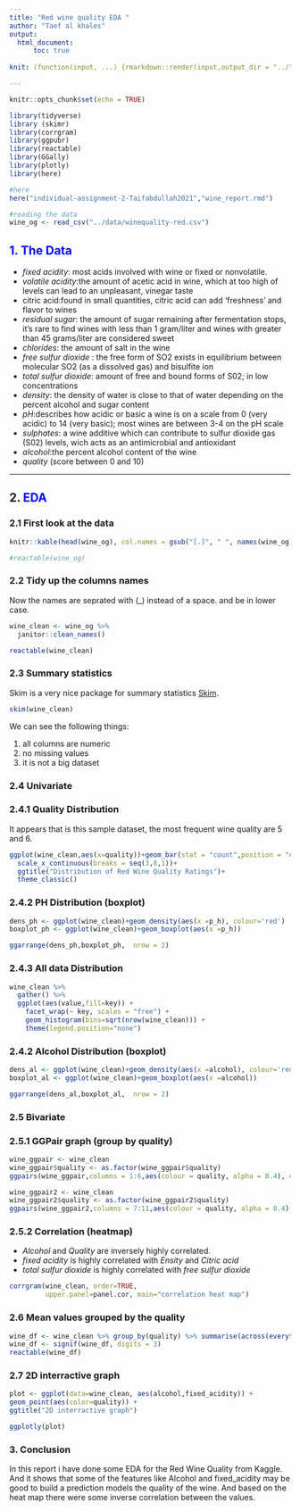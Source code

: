 ```yaml
---
title: "Red wine quality EDA "
author: "Taef al khales"
output: 
  html_document:
      toc: true
      
knit: (function(input, ...) {rmarkdown::render(input,output_dir = "../")})

---
```


```r
knitr::opts_chunk$set(echo = TRUE)

library(tidyverse)
library (skimr)
library(corrgram)
library(ggpubr)
library(reactable)
library(GGally)
library(plotly)
library(here)

#here 
here("individual-assignment-2-Taifabdullah2021","wine_report.rmd")

#reading the data
wine_og <- read_csv("../data/winequality-red.csv")

```


##  <span style="color:blue">1. The Data</span>

- *fixed acidity*: most acids involved with wine or fixed or nonvolatile.
- *volatile acidity*:the amount of acetic acid in wine, which at too high of levels can lead to an unpleasant, vinegar taste
- citric acid:found in small quantities, citric acid can add ‘freshness’ and flavor to wines
- *residual sugar*:  the amount of sugar remaining after fermentation stops, it’s rare to find wines with less than 1 gram/liter and wines with greater than 45 grams/liter are considered sweet
- *chlorides*: the amount of salt in the wine
- *free sulfur dioxide* : the free form of SO2 exists in equilibrium between molecular SO2 (as a dissolved gas) and bisulfite ion
- *total sulfur dioxide*: amount of free and bound forms of S02; in low concentrations
- *density*: the density of water is close to that of water depending on the percent alcohol and sugar content
- *pH*:describes how acidic or basic a wine is on a scale from 0 (very acidic) to 14 (very basic); most wines are between 3-4 on the pH scale
- *sulphates*: a wine additive which can contribute to sulfur dioxide gas (S02) levels, wich acts as an antimicrobial and antioxidant
- *alcohol*:the percent alcohol content of the wine
- *quality* (score between 0 and 10)


----------------------------------------------------


## 2. <span style="color:blue">EDA</span>

### 2.1 First look at the data 

```r
knitr::kable(head(wine_og), col.names = gsub("[.]", " ", names(wine_og)))

#reactable(wine_og)
```

### 2.2 Tidy up the columns names 

Now the names are seprated with (_) instead of a space. and  be in lower case.

```r
wine_clean <- wine_og %>%
  janitor::clean_names()

reactable(wine_clean)
```

### 2.3 Summary statistics 

Skim is a very nice package for summary statistics [Skim](https://docs.ropensci.org/skimr/reference/skim.html).

```r
skim(wine_clean)
```

We can see the following things:

1. all columns are numeric 
2. no missing values
3. it is not a big dataset



### 2.4 Univariate

### 2.4.1 Quality Distribution

It appears that is this sample dataset, the most frequent wine quality are 5 and 6. 

```r
ggplot(wine_clean,aes(x=quality))+geom_bar(stat = "count",position = "dodge", fill = "Red")+
  scale_x_continuous(breaks = seq(3,8,1))+
  ggtitle("Distribution of Red Wine Quality Ratings")+
  theme_classic()
```


### 2.4.2 PH Distribution (boxplot)

```r
dens_ph <- ggplot(wine_clean)+geom_density(aes(x =p_h), colour='red')
boxplot_ph <- ggplot(wine_clean)+geom_boxplot(aes(x =p_h))

ggarrange(dens_ph,boxplot_ph,  nrow = 2)

```



### 2.4.3 All data Distribution
```r
wine_clean %>%
  gather() %>% 
  ggplot(aes(value,fill=key)) +
    facet_wrap(~ key, scales = "free") +
    geom_histogram(bins=sqrt(nrow(wine_clean))) +
    theme(legend.position="none") 
```


### 2.4.2 Alcohol Distribution (boxplot)

```r
dens_al <- ggplot(wine_clean)+geom_density(aes(x =alcohol), colour='red')
boxplot_al <- ggplot(wine_clean)+geom_boxplot(aes(x =alcohol))

ggarrange(dens_al,boxplot_al,  nrow = 2)
```

### 2.5 Bivariate 

### 2.5.1 GGPair graph (group by quality)

```r
wine_ggpair <- wine_clean
wine_ggpair$quality <- as.factor(wine_ggpair$quality)
ggpairs(wine_ggpair,columns = 1:6,aes(colour = quality, alpha = 0.4), upper=list(continuous = "blank"))

wine_ggpair2 <- wine_clean
wine_ggpair2$quality <- as.factor(wine_ggpair2$quality)
ggpairs(wine_ggpair2,columns = 7:11,aes(colour = quality, alpha = 0.4), upper=list(continuous = "blank"))

```

### 2.5.2 Correlation (heatmap)

- *Alcohol* and *Quality* are inversely highly correlated.
- *fixed acidity* is highly correlated with *Ensity* and *Citric acid*
- *total sulfur dioxide* is highly correlated with *free sulfur dioxide*

```r

corrgram(wine_clean, order=TRUE,
         upper.panel=panel.cor, main="correlation heat map")
```

### 2.6 Mean values grouped by the quality 

```r
wine_df <- wine_clean %>% group_by(quality) %>% summarise(across(everything(), mean))
wine_df <- signif(wine_df, digits = 3)
reactable(wine_df)
```



### 2.7 2D interractive graph


```r
plot <- ggplot(data=wine_clean, aes(alcohol,fixed_acidity)) +
geom_point(aes(color=quality)) +
ggtitle("2D interractive graph")

ggplotly(plot)
```

### 3. Conclusion 

In this report i have done some EDA for the Red Wine Quality from Kaggle. And it shows that some of the features like Alcohol and fixed_acidity may be good to build a prediction models the quality of the wine. And based on the heat map there were some inverse correlation between the values.

